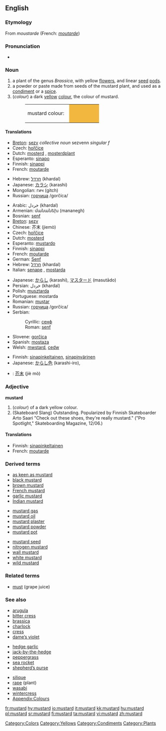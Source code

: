 {{wikipediadab}}
==English==

===Etymology===
From {{OF.}} ''moustarde'' (French: ''[[moutarde]]'')

===Pronunciation===
*{{audio|en-us-mustard.ogg|Audio (US)}}

===Noun===
{{en-noun}}

# <!--NPlant-->a plant of the genus ''Brassica'', with yellow [[flower]]s, and linear [[seed]] [[pod]]s.
# <!--NCondiment-->a powder or paste made from seeds of the mustard plant, and used as a [[condiment]] or a [[spice]].
# <!--NColour-->(''colour'') a dark [[yellow]] [[color|colour]], the colour of mustard.
#:<table><tr><td>mustard colour: &nbsp;</td><td bgcolor="#F2B73F" width="80">&nbsp; </td></tr></table>

====Translations====
{{trans-top|plant}}
*[[Breton]]: [[sezv]] ''collective noun'' sezvenn ''singular f''
*Czech: [[hořčice]] {{f}}
*Dutch: [[mosterd]] {{m}}, [[mosterdplant]] {{m}}
*Esperanto: [[sinapo]]
*Finnish: [[sinappi]]
*French: [[moutarde]] {{f}}
{{trans-mid}}
*Hebrew: [[חרדל]] (khardal) {{m}}
*Japanese: [[カラシ]] (karashi)
*Mongolian: гич (gitch)
*Russian: [[горчица]] /gorčíca/ {{f}}
{{trans-bottom}}

{{trans-top|condiment}}
*Arabic: خردل (khardal)
*Armenian: մանանեխ  (mananegh)
*Bosnian: [[senf#Bosnian|senf]] {{m}}
*[[Breton]]: [[sezv]] {{m}}
*Chinese: 芥末 (jiemò)
*Czech: [[hořčice]] {{f}}
*Dutch: [[mosterd]] {{m}}
*Esperanto: [[mustardo]]
*Finnish: [[sinappi]]
*French: [[moutarde]] {{f}}
*German: [[Senf]] {{m}}
*Hebrew: [[חרדל]] (khardal) {{m}}
*Italian: [[senape]] {{f}}, [[mostarda]] {{f}}
{{trans-mid}}
*Japanese: [[からし]] (karashi), [[マスタード]] (masutādo)
*Persian: خردل (khardal)
*Polish: [[musztarda]] {{f}}
*Portuguese: mostarda
*Romanian: [[muştar]] {{n}}
*Russian: [[горчица]] /gorčíca/ {{f}}
*Serbian:
*:Cyrillic: [[сенф#Serbian|сенф]] {{m}}
*:Roman: [[senf#Serbian|senf]] {{m}}
*Slovene: [[gorčica]] {{f}}
*Spanish: [[mostaza]] {{f}}
*Welsh: [[mwstard]], [[cedw]]
{{trans-bottom}}

{{trans-top|colour}}
*Finnish: [[sinapinkeltainen]], [[sinapinvärinen]]
*Japanese: [[からし色]] (karashi-iro),
{{trans-mid}}
{{trans-bottom}}

{{checktrans}}
<!--Remove this section once all of the translations below have been moved into the tables above.-->
{{trans-top|translations to be checked}}
*{{ttbc|Chinese}}: [[芥末]] (jiè mò)
{{trans-bottom}}

===Adjective===
'''mustard'''

# <!--AdjColour-->(''colour'') of a dark yellow colour.
#  (Skateboard Slang)  Outstanding.  Popularized by Finnish Skateboarder Arto Saari "Check out these shoes, they're really mustard." ("Pro Spotlight,"  Skateboarding Magazine, 12/06.)

====Translations====
{{trans-top|of the colour of mustard}}
*Finnish: [[sinapinkeltainen]]
*French: [[moutarde]]
{{trans-mid}}
{{trans-bottom}}

===Derived terms===
{{top3}}
*[[as keen as mustard]]
*[[black mustard]]
*[[brown mustard]]
*[[French mustard]]
*[[garlic mustard]]
*[[Indian mustard]]
{{mid3}}
*[[mustard gas]]
*[[mustard oil]]
*[[mustard plaster]]
*[[mustard powder]]
*[[mustard pot]]
{{mid3}}
*[[mustard seed]]
*[[nitrogen mustard]]
*[[wall mustard]]
*[[white mustard]]
*[[wild mustard]]
{{bottom}}

===Related terms===
*[[must]] (grape juice)

===See also===
{{top3}}
*[[arugula]]
*[[bitter cress]]
*[[brassica]]
*[[charlock]]
*[[cress]]
*[[dame’s violet]]
{{mid3}}
*[[hedge garlic]]
*[[jack-by-the-hedge]]
*[[peppergrass]]
*[[sea rocket]]
*[[shepherd’s purse]]
{{mid3}}
*[[silique]]
*[[rape]] (plant)
*[[wasabi]]
*[[wintercress]]
*[[Wiktionary_Appendix:Colours|Appendix:Colours]]
{{bottom}}

[[Category:Colors]]
[[Category:Yellows]]
[[Category:Condiments]]
[[Category:Plants]]

[[fr:mustard]]
[[hy:mustard]]
[[io:mustard]]
[[it:mustard]]
[[kk:mustard]]
[[hu:mustard]]
[[pl:mustard]]
[[sr:mustard]]
[[fi:mustard]]
[[ta:mustard]]
[[vi:mustard]]
[[zh:mustard]]